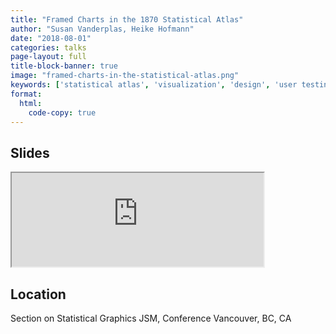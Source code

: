 ```yaml
---
title: "Framed Charts in the 1870 Statistical Atlas"
author: "Susan Vanderplas, Heike Hofmann"
date: "2018-08-01"
categories: talks
page-layout: full
title-block-banner: true
image: "framed-charts-in-the-statistical-atlas.png"
keywords: ['statistical atlas', 'visualization', 'design', 'user testing', 'public data', 'Talk']
format:
  html:
    code-copy: true
---
```

 
## Slides

<iframe src='https://srvanderplas.github.io/Presentation-Archive/JSM2018/Framed.html#1' height='auto' width='80%'>
                        </iframe>
## Location
Section on Statistical Graphics
JSM, Conference
Vancouver, BC, CA
